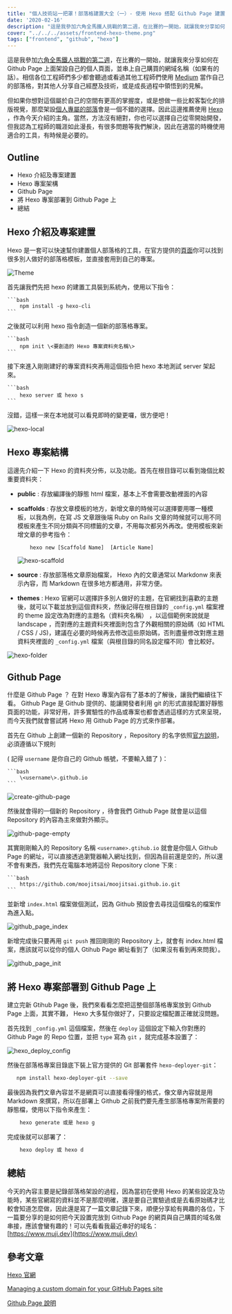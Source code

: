 ```yaml
---
title: "個人技術站一把罩！部落格建置大全（一）- 使用 Hexo 搭配 Github Page 建置自己的部落格"
date: '2020-02-16'
description: "這是我參加六角全馬鐵人挑戰的第二週，在比賽的一開始，就讓我來分享如何在 Github Page 上面架設自己的個人頁面，並串上自己購買的網域名稱（如果有的話）。相信各位工程師們多少都會聽過或看過其他工程師們使用當作自己的部落格，對其他人分享自己經歷及技術，或是成長過程中領悟到的見解。"
cover: "../../../assets/frontend-hexo-theme.png"
tags: ["frontend", "github", "hexo"]
---
```


這是我參加[六角全馬鐵人挑戰的第二週](https://www.hexschool.com/2019/11/14/2019-11-14-w3Hexschool-2020-challenge/?fbclid=IwAR2jnd1zwQf14xWUK4J2DztB4XpkkALumb0VS3jSjMKvkqFUhP9xlTICAeU)，在比賽的一開始，就讓我來分享如何在 Github Page 上面架設自己的個人頁面，並串上自己購買的網域名稱（如果有的話）。相信各位工程師們多少都會聽過或看過其他工程師們使用 [Medium](https://medium.com/@moojing) 當作自己的部落格，對其他人分享自己經歷及技術，或是成長過程中領悟到的見解。

但如果你想對這個屬於自己的空間有更高的掌握度，或是想做一些比較客製化的排版視覺，那麼架設[個人專屬的部落](https://www.muji.dev/)會是一個不錯的選擇。因此這邊推薦使用 [Hexo](https://hexo.io/zh-tw/docs/) ，作為今天介紹的主角。當然，方法沒有絕對，你也可以選擇自己從零開始開發，但我認為工程師的職涯如此漫長，有很多問題等我們解決，因此在適當的時機使用適合的工具，有時候是必要的。

## Outline

- Hexo 介紹及專案建置
- Hexo 專案架構
- Github Page
- 將 Hexo 專案部署到 Github Page 上
- 總結

## Hexo 介紹及專案建置

Hexo 是一套可以快速幫你建置個人部落格的工具，在官方提供的[頁面](https://hexo.io/themes/)你可以找到很多別人做好的部落格模板，並直接套用到自己的專案。

![Theme](../../../assets/frontend-hexo-theme.png)

首先讓我們先把 hexo 的建置工具裝到系統內，使用以下指令：

    ```bash
        npm install -g hexo-cli
    ```

之後就可以利用 hexo 指令創造一個新的部落格專案。

    ```bash
        npm init \<要創造的 Hexo 專案資料夾名稱\>
    ```

接下來進入剛剛建好的專案資料夾再用這個指令把 hexo 本地測試 server 架起來。

    ```bash
        hexo server 或 hexo s
    ```

沒錯，這樣一來在本地就可以看見即時的變更囉，很方便吧！

![hexo-local](../../../assets/frontend-hexo-local.png)

## Hexo 專案結構

這邊先介紹一下 Hexo 的資料夾分佈，以及功能。首先在根目錄可以看到幾個比較重要資料夾：

- **public** : 存放編譯後的靜態 html 檔案，基本上不會需要改動裡面的內容
- **scaffolds** : 存放文章模板的地方，新增文章的時候可以選擇要用哪一種模板，以我為例，在寫 JS 文章跟後端 Ruby on Rails 文章的時候就可以用不同模板來產生不同分類與不同標籤的文章，不用每次都另外再改。使用模板來新增文章的參考指令：

  ```bash
      hexo new [Scaffold Name]  [Article Name]
  ```

  ![hexo-scaffold](../../../assets/frontend-hexo-scaffold.png)

- **source** : 存放部落格文章原始檔案， Hexo 內的文章通常以 Markdonw 來表示內容，而 Markdown 在很多地方都通用，非常方便。
- **themes** : Hexo 官網可以選擇許多別人做好的主題，在官網找到喜歡的主題後，就可以下載並放到這個資料夾，然後記得在根目錄的 `_config.yml` 檔案裡的 theme 設定改為對應的主題名（資料夾名稱） ，以這個範例來說就是 landscape ，而對應的主題資料夾裡面則包含了外觀相關的原始碼（如 HTML / CSS / JS)，建議在必要的時候再去修改這些原始碼，否則盡量修改對應主題資料夾裡面的 `_config.yml` 檔案（與根目錄的同名設定檔不同）會比較好。

![hexo-folder](../../../assets/frontend-hexo-folder.png)

## Github Page

什麼是 Github Page ？ 在對 Hexo 專案內容有了基本的了解後，讓我們繼續往下看。 Github Page 是 Github 提供的、能讓開發者利用 git 的形式直接配置好靜態頁面的功能，非常好用，許多實驗性的作品或專案也都會透過這樣的方式來呈現，而今天我們就會嘗試將 Hexo 用 Github Page 的方式來作部署。

首先在 Github 上創建一個新的 Repository ，Repository 的名字依照[官方說明](https://pages.github.com/)，必須遵循以下規則

( 記得 `username` 是你自己的 Github 帳號，不要輸入錯了 )：

    ```bash
        \<username\>.github.io
    ```

![create-github-page](../../../assets/frontend-create-github-page.png)

然後就會得的一個新的 Repository ，待會我們 Github Page 就會是以這個 Repository 的內容為主來做對外顯示。

![github-page-empty](../../../assets/frontend-github-page-empty.png)

其實剛剛輸入的 Repository 名稱 `<username>.gtihub.io` 就會是你個人 Github Page 的網址，可以直接透過瀏覽器輸入網址找到，但因為目前還是空的，所以還不會有東西，我們先在電腦本地將這份 Repository clone 下來 :

    ```bash
        https://github.com/moojitsai/moojitsai.github.io.git
    ```

並新增 `index.html` 檔案做個測試，因為 Github 預設會去尋找這個檔名的檔案作為進入點。

![github_page_index](../../../assets/frontend-github_page_index.png)

新增完成後只要再用 `git push` 推回剛剛的 Repository 上，就會有 index.html 檔案，應該就可以從你的個人 Gtihub Page 網址看到了（如果沒有看到再來問我）。

![github_page_init](../../../assets/frontend-github_page_init.png)

## 將 Hexo 專案部署到 Github Page 上

建立完新 Gtihub Page 後，我們來看看怎麼把這整個部落格專案放到 Github Page 上面，其實不難， Hexo 大多幫你做好了，只要設定檔配置正確就沒問題。

首先找到 `_config.yml` 這個檔案，然後在 `deploy` 這個設定下輸入你對應的 Github Page 的 Repo 位置，並把 `type` 寫為 `git` ，就完成基本設置了：

![hexo_deploy_config](../../../assets/frontend-hexo_deploy_config.png)

然後在部落格專案目錄底下裝上官方提供的 Git 部署套件 `hexo-deployer-git`：

```bash
   npm install hexo-deployer-git --save
```

最後因為我們文章內容並不是網頁可以直接看得懂的格式，像文章內容就是用 Markdown 來撰寫，所以在部署上 Github 之前我們要先產生部落格專案所需要的靜態檔，使用以下指令來產生：

```bash
    hexo generate 或是 hexo g
```

完成後就可以部署了：

```bash
    hexo deploy 或 hexo d
```

## 總結

今天的內容主要是紀錄部落格架設的過程，因為當初在使用 Hexo 的某些設定及功能時，某些官網寫的資料並不是那麼明確，還是要自己實驗過或是去看原始碼才比較會知道怎麼做，因此還是寫了一篇文章記錄下來，順便分享給有興趣的各位，下一篇要分享的是如何把今天設置完放到 Github Page 的網頁與自己購買的域名做串接，應該會蠻有趣的！可以先看看我最近串好的域名： [https://www.muji.dev](https://www.muji.dev)

## 參考文章

[Hexo 官網](https://hexo.io/docs/)

[Managing a custom domain for your GitHub Pages site](https://help.github.com/en/github/working-with-github-pages/managing-a-custom-domain-for-your-github-pages-site)

[Github Page 說明](https://pages.github.com/)
